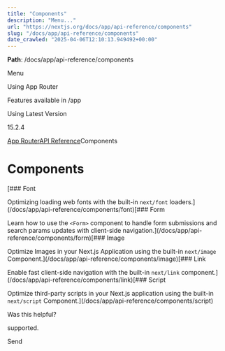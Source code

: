 ---
title: "Components"
description: "Menu..."
url: "https://nextjs.org/docs/app/api-reference/components"
slug: "/docs/app/api-reference/components"
date_crawled: "2025-04-06T12:10:13.949492+00:00"
---

**Path**: /docs/app/api-reference/components

Menu

Using App Router

Features available in /app

Using Latest Version

15.2.4

[App Router](/docs/app)[API Reference](/docs/app/api-reference)Components

# Components

[### Font

Optimizing loading web fonts with the built-in `next/font` loaders.](/docs/app/api-reference/components/font)[### Form

Learn how to use the `<Form>` component to handle form submissions and search params updates with client-side navigation.](/docs/app/api-reference/components/form)[### Image

Optimize Images in your Next.js Application using the built-in `next/image` Component.](/docs/app/api-reference/components/image)[### Link

Enable fast client-side navigation with the built-in `next/link` component.](/docs/app/api-reference/components/link)[### Script

Optimize third-party scripts in your Next.js application using the built-in `next/script` Component.](/docs/app/api-reference/components/script)

Was this helpful?

supported.

Send